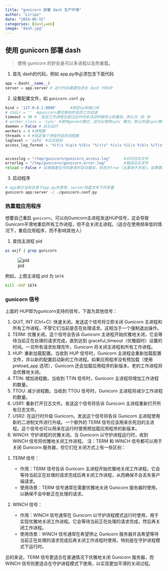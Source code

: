 ```yaml
---
title: "gunicorn 部署 dash 生产环境"
author: "Liripo"
date: "2024-06-15"
categories: [dash,web]
image: "dash.jpg"
---
```


## 使用 gunicorn 部署 dash

> 使用 gunicorn 的好处是可以多进程以及热重载。


1. 首先 dash的代码，例如 app.py中必须包含下面代码

```py
app = Dash(__name__)
server = app.server # 这行代码需要包含在 dash 代码中
```

2. 设置配置文件，如 `gunicorn.conf.py`

```py
bind = '127.0.0.1:8000'      #绑定ip和端口号
# chdir = ''  #gunicorn要切换到的目的工作目录
timeout = 30 #  指定工作进程在超过此时间未活动时被终止和重启，默认为 30 秒
# worker_class = 'sync' #使用gevent模式，还可以使用sync 模式，默认的是sync模式
daemon = False # 后台运行
workers = 4 #进程数
threads = 4 #指定每个进程开启的线程数
loglevel = 'info' #日志级别
access_log_format = '%(t)s %(p)s %(h)s "%(r)s" %(s)s %(L)s %(b)s %(f)s" "%(a)s"'    #设置gunicorn访问日志格式，错误日志无法设置


accesslog = "/tmp/gunicorn/gunicorn_access.log"      #访问日志文件
errorlog = "/tmp/gunicorn/gunicorn_error.log"        #错误日志文件
reload = False # 如果需要在代码更改时自动重启，则改为True（主要用于开发）。如果要自己控制，则使用 kill -HUP {gunicorn 主进程id }
```

3. 启动程序

```bash
# app表示当前目录下app.py的意思，server则是文件下的变量
gunicorn app:server -c ./gunicorn.conf.py
```

### 热重载应用程序

想要自己重启 `gunicorn`，可以向Gunicorn主进程发送HUP信号，这会导致Gunicorn平滑地重启所有工作进程，但不会关闭主进程。（适合在使用频率低的情况下，重启应用程序，而不影响其他人）

1. 查找主进程 pid 

```bash
ps axjf | grep gunicorn
```
![pid](./pid.png)

例如，上图主进程 pid 为 `1674`

```bash
kill -HUP 1674
```

### gunicorn 信号

上面的 HUP即为gunicorn支持的信号，下面为其他信号：

1. QUIT, INT (Ctrl+C): 快速关闭。发送这个信号将立即关闭 Gunicorn 主进程和所有工作进程，不管它们当前是否在处理请求。这相当于一个强制退出操作。
2. TERM: 优雅关闭。这个信号会告诉 Gunicorn 主进程开始优雅地关闭，它会等待当前正在处理的请求完成，直到达到 graceful_timeout（优雅超时）设置的时间。一旦所有请求处理完毕，Gunicorn 将关闭主进程和所有工作进程。
3. HUP: 重新加载配置。当收到 HUP 信号时，Gunicorn 主进程会重新加载配置文件，并以新的配置启动新的工作进程。如果应用程序没有预加载（使用 preload_app 选项），Gunicorn 还会加载应用程序的新版本。老的工作进程将会优雅地关闭。
4. TTIN: 增加进程数。当收到 TTIN 信号时，Gunicorn 主进程将增加工作进程的数量。
5. TTOU: 减少进程数。当收到 TTOU 信号时，Gunicorn 主进程将减少工作进程的数量。
6. USR1: 重新打开日志文件。发送这个信号将告诉 Gunicorn 主进程重新打开所有日志文件。
7. USR2: 在运行时升级 Gunicorn。发送这个信号将告诉 Gunicorn 主进程使用新的二进制文件进行升级。一个额外的 TERM 信号应该用来杀死旧的主进程。这个信号也可以用来在运行时使用预加载应用程序的新版本。
8. WINCH: 守护进程的优雅关闭。当 Gunicorn 以守护进程运行时，收到 WINCH 信号将优雅地关闭工作进程。
注：TERM 和 WINCH 信号都可以用于关闭 Gunicorn 服务器，但它们在关闭方式上有一些区别：

::: {.callout-note}
1. TERM 信号：

    - 作用：TERM 信号告诉 Gunicorn 主进程开始优雅地关闭工作进程。它会等待当前正在处理的请求完成后再关闭工作进程，从而确保不会丢失客户端请求。
    - 使用场景：TERM 信号通常在需要优雅地关闭 Gunicorn 服务器时使用，以确保不会中断正在处理的请求。
2. WINCH 信号：

    - 作用：WINCH 信号通常在 Gunicorn 以守护进程模式运行时使用，用于实现优雅地关闭工作进程。它会等待当前正在处理的请求完成，然后再关闭工作进程。
    - 使用场景：WINCH 信号通常在希望停止 Gunicorn 服务器并且希望等待当前正在处理的请求完成后再关闭工作进程时使用，特别是在守护进程模式下运行时。


总的来说，TERM 信号更适合在普通情况下优雅地关闭 Gunicorn 服务器，而 WINCH 信号则更适合在守护进程模式下使用，以实现更加平滑的关闭过程。

:::